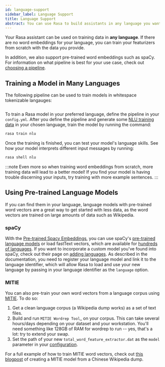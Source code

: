 ```yaml
---
id: language-support
sidebar_label: Language Support
title: Language Support
abstract: You can use Rasa to build assistants in any language you want.
---
```


Your Rasa assistant can be used on training data in **any language**.
If there are no word embeddings for your language, you can train your featurizers
from scratch with the data you provide.

In addition, we also support pre-trained word embeddings such as spaCy. For information on
what pipeline is best for your use case, check out [choosing a pipeline](./tuning-your-model.mdx#how-to-choose-a-pipeline).

## Training a Model in Many Languages

The following pipeline can be used to train models in whitespace tokenizable langauges:

```yaml-rasa (docs/sources/data/configs_for_docs/default_config.yml)
```

To train a Rasa model in your preferred language, define the pipeline in your ``config.yml``.
After you define the pipeline and generate some [NLU training data](./training-data-format.mdx)
in your chosen language, train the model by running the command:

```bash
rasa train nlu
```

Once the training is finished, you can test your model's language skills.
See how your model interprets different input messages by running:

```bash
rasa shell nlu
```

:::note
Even more so when training word embeddings from scratch, more training data will lead to a
better model! If you find your model is having trouble discerning your inputs, try training
with more example sentences.
:::

## Using Pre-trained Language Models

If you can find them in your language, language models with pre-trained word vectors are a great way to get started with less data,
as the word vectors are trained on large amounts of data such as Wikipedia.

### spaCy

With the [Pre-trained Spacy Embeddings](./components.mdx#spacynlp), you can use spaCy's
[pre-trained language models](https://spacy.io/usage/models#languages) or load fastText vectors, which are available
for [hundreds of languages](https://github.com/facebookresearch/fastText/blob/master/docs/crawl-vectors.md). If you want
to incorporate a custom model you've found into spaCy, check out their page on
[adding languages](https://spacy.io/docs/usage/adding-languages). As described in the documentation, you need to
register your language model and link it to the language identifier, which will allow Rasa to load and use your new language
by passing in your language identifier as the ``language`` option.

### MITIE

You can also pre-train your own word vectors from a language corpus using [MITIE](./components.mdx#mitienlp). To do so:

1. Get a clean language corpus (a Wikipedia dump works) as a set of text files.
2. Build and run `MITIE Wordrep Tool`_ on your corpus.
   This can take several hours/days depending on your dataset and your workstation.
   You'll need something like 128GB of RAM for wordrep to run -- yes, that's a lot: try to extend your swap.
3. Set the path of your new ``total_word_feature_extractor.dat`` as the ``model`` parameter in your
   [configuration](./components.mdx#mitienlp).

For a full example of how to train MITIE word vectors, check out
[this blogpost](http://www.crownpku.com/2017/07/27/%E7%94%A8Rasa_NLU%E6%9E%84%E5%BB%BA%E8%87%AA%E5%B7%B1%E7%9A%84%E4%B8%AD%E6%96%87NLU%E7%B3%BB%E7%BB%9F.html)
of creating a MITIE model from a Chinese Wikipedia dump.

